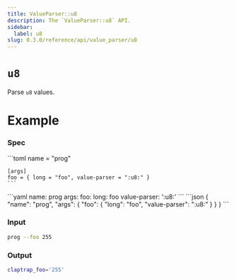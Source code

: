 ```yaml
---
title: ValueParser::u8
description: The `ValueParser::u8` API.
sidebar:
  label: u8
slug: 0.3.0/reference/api/value_parser/u8
---
```



# `u8` <LinkButton href="https://docs.rs/clap/latest/clap/value_parser/fn.u8.html" icon="open-book" variant="minimal" />

<Badge text="since 0.1.0" size="small" />

Parse `u8` values.

# Example

### Spec

<Tabs syncKey="format">
  <TabItem label="TOML">
    ```toml
    name = "prog"

    [args]
    foo = { long = "foo", value-parser = ":u8:" }
    ```
  </TabItem>

  <TabItem label="YAML">
    ```yaml
    name: prog
    args:
      foo:
        long: foo
        value-parser: ':u8:'
    ```
  </TabItem>

  <TabItem label="JSON">
    ```json
    {
      "name": "prog",
      "args": {
        "foo": {
          "long": "foo",
          "value-parser": ":u8:"
        }
      }
    }
    ```
  </TabItem>
</Tabs>

### Input

```bash
prog --foo 255
```

### Output

```bash
claptrap_foo='255'
```

